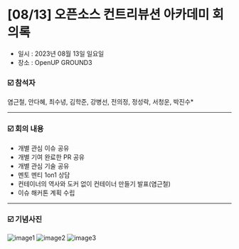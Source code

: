 # [08/13] 오픈소스 컨트리뷰션 아카데미 회의록

- 일시 : 2023년 08월 13일 일요일
- 장소 : OpenUP GROUND3

### ☑️  참석자

염근철, 안다혜, 최수녕, 김학준, 강병선, 전의정, 정성락, 서청운, 박진수*
    
---

### ☑️  회의 내용

- 개별 관심 이슈 공유
- 개별 기여 완료한 PR 공유
- 개별 관심 기술 공유
- 멘토 멘티 1on1 상담
- 컨테이너의 역사와 도커 없이 컨테이너 만들기 발표(염근철)
- 이슈 해커톤 계획 수립

---

### ☑️  기념사진

![image1](./images/230813_1.jpg)
![image2](./images/230813_2.jpg)
![image3](./images/230813_3.jpg)